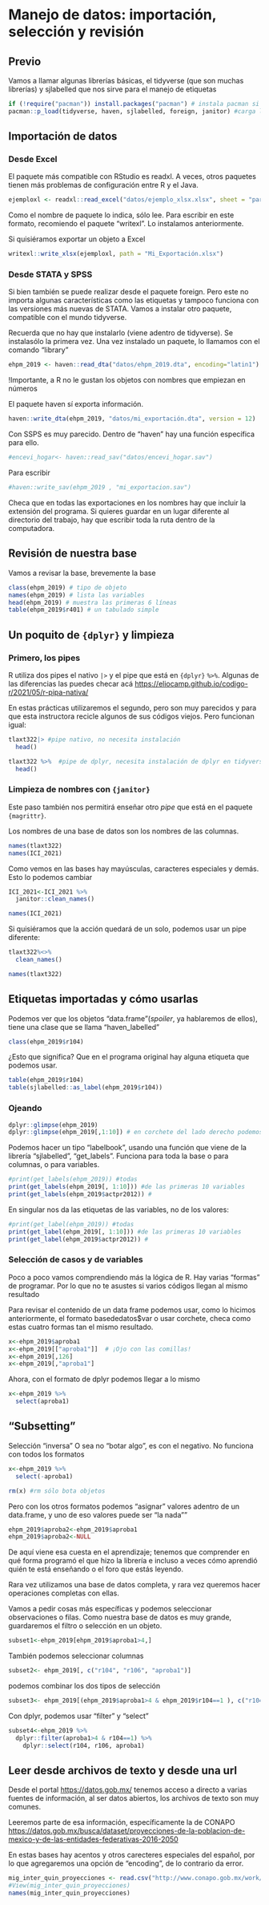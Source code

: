 # Manejo de datos: importación, selección y revisión

## Previo

Vamos a llamar algunas librerías básicas, el tidyverse (que son muchas librerías) y sjlabelled que nos sirve para el manejo de etiquetas

```r
if (!require("pacman")) install.packages("pacman") # instala pacman si se requiere
pacman::p_load(tidyverse, haven, sjlabelled, foreign, janitor) #carga los paquetes necesarios para esta práctica
```

## Importación de datos

### Desde Excel

El paquete más compatible con RStudio es readxl. A veces, otros paquetes tienen más problemas de configuración entre R y el Java.

```r
ejemploxl <- readxl::read_excel("datos/ejemplo_xlsx.xlsx", sheet = "para_importar")

```

Como el nombre de paquete lo indica, sólo lee. Para escribir en este formato, recomiendo el paquete "writexl". Lo instalamos anteriormente.

Si quisiéramos exportar un objeto a Excel

```r
writexl::write_xlsx(ejemploxl, path = "Mi_Exportación.xlsx")
```

### Desde STATA y SPSS

Si bien también se puede realizar desde el paquete foreign. Pero este no importa algunas características como las etiquetas y tampoco funciona con las versiones más nuevas de STATA. Vamos a instalar otro paquete, compatible con el mundo tidyverse.

Recuerda que no hay que instalarlo (viene adentro de tidyverse). Se instalasólo la primera vez. Una vez instalado un paquete, lo llamamos con el comando "library"

```r
ehpm_2019 <- haven::read_dta("datos/ehpm_2019.dta", encoding="latin1")
```

!Importante, a R no le gustan los objetos con nombres que empiezan en números

El paquete haven sí exporta información.

```r
haven::write_dta(ehpm_2019, "datos/mi_exportación.dta", version = 12)
```

Con SSPS es muy parecido. Dentro de "haven" hay una función específica para ello.

```r
#encevi_hogar<- haven::read_sav("datos/encevi_hogar.sav")

```

Para escribir

```r
#haven::write_sav(ehpm_2019 , "mi_exportacion.sav")
```

Checa que en todas las exportaciones en los nombres hay que incluir la extensión del programa. Si quieres guardar en un lugar diferente al directorio del trabajo, hay que escribir toda la ruta dentro de la computadora.

## Revisión de nuestra base

Vamos a revisar la base, brevemente la base

```r
class(ehpm_2019) # tipo de objeto
names(ehpm_2019) # lista las variables
head(ehpm_2019) # muestra las primeras 6 líneas
table(ehpm_2019$r401) # un tabulado simple
```

## Un poquito de `{dplyr}` y limpieza

### Primero, los pipes

R utiliza dos pipes el nativo `|>` y el pipe que está en `{dplyr}` `%>%`. Algunas de las diferencias las puedes checar acá <https://eliocamp.github.io/codigo-r/2021/05/r-pipa-nativa/>

En estas prácticas utilizaremos el segundo, pero son muy parecidos y para que esta instructora recicle algunos de sus códigos viejos. Pero funcionan igual:

```r
tlaxt322|> #pipe nativo, no necesita instalación
  head()
```

```r
tlaxt322 %>%  #pipe de dplyr, necesita instalación de dplyr en tidyverse
  head()
```

### Limpieza de nombres con `{janitor}`

Este paso también nos permitirá enseñar otro *pipe* que está en el paquete `{magrittr}`.

Los nombres de una base de datos son los nombres de las columnas.

```r
names(tlaxt322)
names(ICI_2021)
```

Como vemos en las bases hay mayúsculas, caracteres especiales y demás. Esto lo podemos cambiar

```r
ICI_2021<-ICI_2021 %>% 
  janitor::clean_names()

names(ICI_2021)
```

Si quisiéramos que la acción quedará de un solo, podemos usar un pipe diferente:

```r
tlaxt322%<>% 
  clean_names()

names(tlaxt322)
```

## Etiquetas importadas y cómo usarlas

Podemos ver que los objetos "data.frame"(*spoiler*, ya hablaremos de ellos), tiene una clase que se llama "haven_labelled"

```r

class(ehpm_2019$r104)

```

¿Esto que significa? Que en el programa original hay alguna etiqueta que podemos usar.

```r
table(ehpm_2019$r104)
table(sjlabelled::as_label(ehpm_2019$r104))

```

### Ojeando

```r
dplyr::glimpse(ehpm_2019)
dplyr::glimpse(ehpm_2019[,1:10]) # en corchete del lado derecho podemos ojear columnas 

```

Podemos hacer un tipo "labelbook", usando una función que viene de la librería "sjlabelled", "get_labels". Funciona para toda la base o para columnas, o para variables.

```r
#print(get_labels(ehpm_2019)) #todas
print(get_labels(ehpm_2019[, 1:10])) #de las primeras 10 variables
print(get_labels(ehpm_2019$actpr2012)) #
```

En singular nos da las etiquetas de las variables, no de los valores:

```r
#print(get_label(ehpm_2019)) #todas
print(get_label(ehpm_2019[, 1:10])) #de las primeras 10 variables
print(get_label(ehpm_2019$actpr2012)) #
```

### Selección de casos y de variables

Poco a poco vamos comprendiendo más la lógica de R. Hay varias "formas" de programar. Por lo que no te asustes si varios códigos llegan al mismo resultado

Para revisar el contenido de un data frame podemos usar, como lo hicimos anteriormente, el formato basededatos\$var o usar corchete, checa como estas cuatro formas tan el mismo resultado.

```r
x<-ehpm_2019$aproba1
x<-ehpm_2019[["aproba1"]]  # ¡Ojo con las comillas! 
x<-ehpm_2019[,126]
x<-ehpm_2019[,"aproba1"]

```

Ahora, con el formato de dplyr podemos llegar a lo mismo

```r
x<-ehpm_2019 %>% 
  select(aproba1)
```

## "Subsetting"

Selección "inversa" O sea no "botar algo", es con el negativo. No funciona con todos los formatos

```r
x<-ehpm_2019 %>% 
  select(-aproba1)

rm(x) #rm sólo bota objetos
```

Pero con los otros formatos podemos "asignar" valores adentro de un data.frame, y uno de eso valores puede ser "la nada""

```r
ehpm_2019$aproba2<-ehpm_2019$aproba1
ehpm_2019$aproba2<-NULL

```

De aquí viene esa cuesta en el aprendizaje; tenemos que comprender en qué forma programó el que hizo la librería e incluso a veces cómo aprendió quién te está enseñando o el foro que estás leyendo.

Rara vez utilizamos una base de datos completa, y rara vez queremos hacer operaciones completas con ellas.

Vamos a pedir cosas más específicas y podemos seleccionar observaciones o filas. Como nuestra base de datos es muy grande, guardaremos el filtro o selección en un objeto.

```r
subset1<-ehpm_2019[ehpm_2019$aproba1>4,]
```

También podemos seleccionar columnas

```r
subset2<- ehpm_2019[, c("r104", "r106", "aproba1")]
```

podemos combinar los dos tipos de selección

```r
subset3<- ehpm_2019[(ehpm_2019$aproba1>4 & ehpm_2019$r104==1 ), c("r104", "r106", "aproba1")]
```

Con dplyr, podemos usar "filter" y "select"

```r

subset4<-ehpm_2019 %>% 
  dplyr::filter(aproba1>4 & r104==1) %>%
    dplyr::select(r104, r106, aproba1)
```

## Leer desde archivos de texto y desde una url

Desde el portal <https://datos.gob.mx/> tenemos acceso a directo a varias fuentes de información, al ser datos abiertos, los archivos de texto son muy comunes.

Leeremos parte de esa información, específicamente la de CONAPO <https://datos.gob.mx/busca/dataset/proyecciones-de-la-poblacion-de-mexico-y-de-las-entidades-federativas-2016-2050>

En estas bases hay acentos y otros carecteres especiales del español, por lo que agregaremos una opción de "encoding", de lo contrario da error.

```r
mig_inter_quin_proyecciones <- read.csv("http://www.conapo.gob.mx/work/models/CONAPO/Datos_Abiertos/Proyecciones2018/mig_inter_quin_proyecciones.csv", encoding="latin1")
#View(mig_inter_quin_proyecciones)
names(mig_inter_quin_proyecciones)
```
